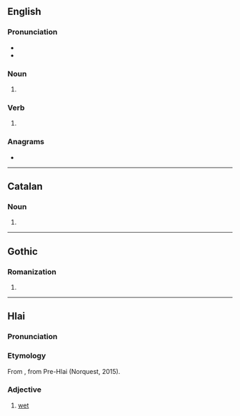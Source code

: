{{also|Bans}}
==English==

===Pronunciation===
* {{IPA|en|/bænz/}}
* {{rhymes|en|ænz}}

===Noun===
{{head|en|noun form}}

# {{plural of|en|ban}}

===Verb===
{{head|en|verb form}}

# {{en-third-person singular of|ban}}

===Anagrams===
* {{anagrams|en|a=abns|BNAs|nabs}}

----

==Catalan==

===Noun===
{{head|ca|noun form}}

# {{plural of|ca|ban}}

----

==Gothic==

===Romanization===
{{got-rom}}

# {{romanization of|got|𐌱𐌰𐌽𐍃}}

----

==Hlai==

===Pronunciation===
{{lic-pron}}

===Etymology===
From {{inh|lic|qfa-lic-pro|*hmənʔ||wet}}, from Pre-Hlai {{m|lic|*mənʔ}} (Norquest, 2015).

===Adjective===
{{head|lic|adjective}}

# [[wet]]